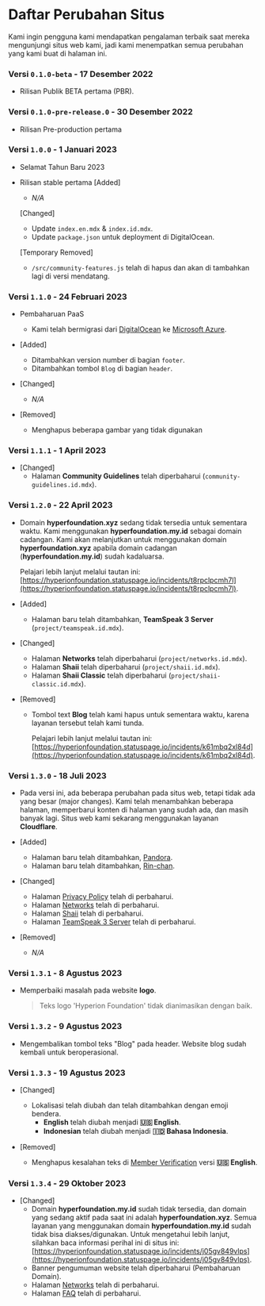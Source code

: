 # Daftar Perubahan Situs
Kami ingin pengguna kami mendapatkan pengalaman terbaik saat mereka mengunjungi situs web kami, jadi kami menempatkan semua perubahan yang kami buat di halaman ini.

### Versi `0.1.0-beta` - 17 Desember 2022
- Rilisan Publik BETA pertama (PBR).

### Versi `0.1.0-pre-release.0` - 30 Desember 2022
- Rilisan Pre-production pertama

### Versi `1.0.0` - 1 Januari 2023
- Selamat Tahun Baru 2023
- Rilisan stable pertama
    [Added]
    - *N/A*

    [Changed]
    - Update `index.en.mdx` & `index.id.mdx`.
    - Update `package.json` untuk deployment di DigitalOcean.

    [Temporary Removed]
    - `/src/community-features.js` telah di hapus dan akan di tambahkan lagi di versi mendatang.

### Versi `1.1.0` - 24 Februari 2023
- Pembaharuan PaaS
    - Kami telah bermigrasi dari [DigitalOcean](https://www.digitalocean.com) ke [Microsoft Azure](https://azure.microsoft.com).
- [Added]
    - Ditambahkan version number di bagian `footer`.
    - Ditambahkan tombol `Blog` di bagian `header`.

- [Changed]
    - *N/A*

- [Removed]
    - Menghapus beberapa gambar yang tidak digunakan

### Versi `1.1.1` - 1 April 2023
- [Changed]
    - Halaman **Community Guidelines** telah diperbaharui (`community-guidelines.id.mdx`).

### Versi `1.2.0` - 22 April 2023
- Domain **hyperfoundation.xyz** sedang tidak tersedia untuk sementara waktu. Kami menggunakan **hyperfoundation.my.id** sebagai domain cadangan.
Kami akan melanjutkan untuk menggunakan domain **hyperfoundation.xyz** apabila domain cadangan (**hyperfoundation.my.id**) sudah kadaluarsa.

    Pelajari lebih lanjut melalui tautan ini: [https://hyperionfoundation.statuspage.io/incidents/t8rpclpcmh7l](https://hyperionfoundation.statuspage.io/incidents/t8rpclpcmh7l).

- [Added]
    - Halaman baru telah ditambahkan, **TeamSpeak 3 Server** (`project/teamspeak.id.mdx`).

- [Changed]
    - Halaman **Networks** telah diperbaharui (`project/networks.id.mdx`).
    - Halaman **Shaii** telah diperbaharui (`project/shaii.id.mdx`).
    - Halaman **Shaii Classic** telah diperbaharui (`project/shaii-classic.id.mdx`).

- [Removed]
    - Tombol text **Blog** telah kami hapus untuk sementara waktu, karena layanan tersebut telah kami tunda.

        Pelajari lebih lanjut melalui tautan ini: [https://hyperionfoundation.statuspage.io/incidents/k61mbq2xl84d](https://hyperionfoundation.statuspage.io/incidents/k61mbq2xl84d).

### Versi `1.3.0` - 18 Juli 2023
- Pada versi ini, ada beberapa perubahan pada situs web, tetapi tidak ada yang besar (major changes). Kami telah menambahkan beberapa halaman, memperbarui konten di halaman yang sudah ada, dan masih banyak lagi.
Situs web kami sekarang menggunakan layanan **Cloudflare**.

- [Added]
    - Halaman baru telah ditambahkan, [Pandora](/project/pandora).
    - Halaman baru telah ditambahkan, [Rin-chan](/project/rin-chan).

- [Changed]
    - Halaman [Privacy Policy](privacy-policy) telah di perbaharui.
    - Halaman [Networks](/information/networks) telah di perbaharui.
    - Halaman [Shaii](/project/shaii) telah di perbaharui.
    - Halaman [TeamSpeak 3 Server](/project/teamspeak) telah di perbaharui.

- [Removed]
    - *N/A*

### Versi `1.3.1` - 8 Agustus 2023
- Memperbaiki masalah pada website **logo**.
  > Teks logo 'Hyperion Foundation' tidak dianimasikan dengan baik.

### Versi `1.3.2` - 9 Agustus 2023
- Mengembalikan tombol teks "Blog" pada header. Website blog sudah kembali untuk beroperasional.

### Versi `1.3.3` - 19 Agustus 2023
- [Changed]
    - Lokalisasi telah diubah dan telah ditambahkan dengan emoji bendera.
        - **English** telah diubah menjadi **🇺🇸 English**.
        - **Indonesian** telah diubah menjadi **🇮🇩 Bahasa Indonesia**.

- [Removed]
    - Menghapus kesalahan teks di [Member Verification](/project/member-verification) versi **🇺🇸 English**.

### Versi `1.3.4` - 29 Oktober 2023
- [Changed]
    - Domain **hyperfoundation.my.id** sudah tidak tersedia, dan domain yang sedang aktif pada saat ini adalah **hyperfoundation.xyz**.
    Semua layanan yang menggunakan domain **hyperfoundation.my.id** sudah tidak bisa diakses/digunakan. Untuk mengetahui lebih lanjut, silahkan baca informasi perihal ini di situs ini: [https://hyperionfoundation.statuspage.io/incidents/j05gv849vlps](https://hyperionfoundation.statuspage.io/incidents/j05gv849vlps).
    - Banner pengumuman website telah diperbaharui (Pembaharuan Domain).
    - Halaman [Networks](/information/networks) telah di perbaharui.
    - Halaman [FAQ](/information/frequently-asked-questions) telah di perbaharui.